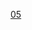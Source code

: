 {{Routemap
|inline=<includeonly>yes</includeonly>
|title=大連地鐵5號線
|title-bg={{大连地铁颜色|5}}
|map=
\\\uextKBHFa~~ {{站|虎滩新区}}
\\\uextBHF~~ {{站|虎滩公园}}
\\\uextBHF~~ {{站|秀月街}}
\\\uextBHF~~ [[桃源站 (大连)|桃源]]
\\\uextBHF~~ {{站|青云街}}
\\\uextBHF~~ {{站|石葵路}}
\\\uextBHF~~ {{站|劳动公园}}
\\utCONTg\uextSTR
\\utBHF!~HUBaq\uextBHF!~HUBeq~~ ~~{{站|青泥洼桥}} {{大连地铁线路名|2|c}}
\\utCONTf\uextSTR
BAHN\KBHFa!~HUBaq\uhKBHFa!~HUBq\uextBHF!~HUBeq~~ ~~[[大连站 (快轨)|大连火车站]] {{大连地铁线路名|3|c}}
CONTgq\STRr\uhCONTf\uextSTR~~ ~~{{rmr|Licon=l}}[[丹大城际铁路]]、[[哈大客运专线]]
\\\WASSERq!~uextSTR ~~ ~~{{small|下穿梭鱼湾}}
\\\uextBHF~~ {{站|梭鱼湾南}}
\\\uextBHF~~ {{站|梭鱼湾}}
\\\uextBHF~~ {{站|甘井子}}
\\\uextBHF~~ {{站|山花街}}
\\\uextBHF~~ {{站|中华路}}
\\\uextBHF~~ {{站|泉水东}}
\\\uextBHF~~ {{站|前盐}}
\leer\leer\uhCONTg\uextSTR\uexhCONTg~~ ~~{{rmr|Licon=l}}{{大连地铁线路名|3|c}}
\leer\leer\uhBHF!~HUBaq\uextBHF!~HUBq\uexhBHF!~HUBeq~~ {{站|后盐}} 
\leer\leer\uhCONTf\uextSTR\uexhCONTf~~ ~~{{rmr|Licon=r}}{{大连地铁线路名|13|c}}
\\\uextKBHFe~~ {{站|后关村}}
}}
<noinclude>
{{rdt intro|[[大连地铁]][[大连地铁5号线|5号线]]}}
[[Category:大连地铁RDT|05]]
</noinclude>